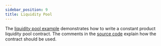 ```yaml
---
sidebar_position: 9
title: Liquidity Pool
---
```


The [liquidity pool example] demonstrates how to write a constant product
liquidity pool contract. The comments in the [source code] explain how the contract should
be used.

[liquidity pool example]: https://github.com/stellar/soroban-examples/tree/v0.0.4/liquidity_pool
[source code]: https://github.com/stellar/soroban-examples/blob/v0.0.4/liquidity_pool/src/lib.rs#L143
